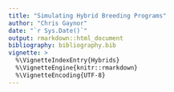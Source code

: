 ```yaml
---
title: "Simulating Hybrid Breeding Programs"
author: "Chris Gaynor"
date: "`r Sys.Date()`"
output: rmarkdown::html_document
bibliography: bibliography.bib
vignette: >
  %\VignetteIndexEntry{Hybrids}
  %\VignetteEngine{knitr::rmarkdown}
  %\VignetteEncoding{UTF-8}
---
```


